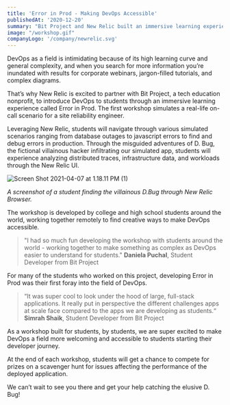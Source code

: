 ```yaml
---
title: 'Error in Prod - Making DevOps Accessible'
publishedAt: '2020-12-20'
summary: "Bit Project and New Relic built an immersive learning experience called Error in Prod, simulating a real-life on-call scenario for a site reliability engineer"
image: "/workshop.gif"
companyLogo: '/company/newrelic.svg'
---
```


DevOps as a field is intimidating because of its high learning curve and general complexity, and when you search for more information you’re inundated with results for corporate webinars, jargon-filled tutorials, and complex diagrams. 

That’s why New Relic is excited to partner with Bit Project, a tech education nonprofit, to introduce DevOps to students through an immersive learning experience called Error in Prod. The first workshop simulates a real-life on-call scenario for a site reliability engineer.

Leveraging New Relic, students will navigate through various simulated scenarios ranging from database outages to javascript errors to find and debug errors in production. Through the misguided adventures of D. Bug, the fictional villainous hacker infiltrating our simulated app, students will experience analyzing distributed traces, infrastructure data, and workloads through the New Relic UI.

![Screen Shot 2021-04-07 at 1.18.11 PM (1)](https://www.therelicans.com/remoteimages/uploads/articles/mujzbnpbu83o0cin3dme.png)
 
*A screenshot of a student finding the villainous D.Bug through New Relic Browser.*

The workshop is developed by college and high school students around the world, working together remotely to find creative ways to make DevOps accessible.

> "I had so much fun developing the workshop with students around the world - working together to make something as complex as DevOps easier to understand for students."
> **Daniela Puchal**, Student Developer from Bit Project

For many of the students who worked on this project, developing Error in Prod was their first foray into the field of DevOps. 

> “It was super cool to look under the hood of large, full-stack applications. It really put in perspective the different challenges apps at scale face compared to the apps we are developing as students.“
> **Simrah Shaik**, Student Developer from Bit Project

As a workshop built for students, by students, we are super excited to make DevOps a field more welcoming and accessible to students starting their developer journey. 

At the end of each workshop, students will get a chance to compete for prizes on a scavenger hunt for issues affecting the performance of the deployed application.

We can’t wait to see you there and get your help catching the elusive D. Bug!
